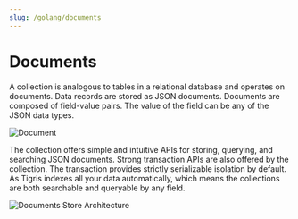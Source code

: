 ```yaml
---
slug: /golang/documents
---
```


# Documents

A collection is analogous to tables in a relational database and operates on documents. Data records are stored as JSON documents.
Documents are composed of field-value pairs. The value of the field can be any of the JSON data types.

![Document](/img/jsondoc.jpg)

The collection offers simple and intuitive APIs for storing, querying, and searching JSON documents. Strong transaction
APIs are also offered by the collection. The transaction provides strictly serializable isolation by default.
As Tigris indexes all your data automatically, which
means the collections are both searchable and queryable by any field.

![Documents Store Architecture](/img/documents-collection.jpg)
